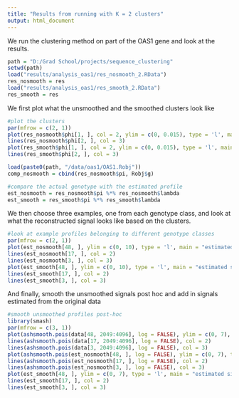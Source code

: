 ```yaml
---
title: "Results from running with K = 2 clusters"
output: html_document
---
```



We run the clustering method on part of the OAS1 gene and look at the results.

```r
path = "D:/Grad School/projects/sequence_clustering"
setwd(path)
load("results/analysis_oas1/res_nosmooth_2.RData")
res_nosmooth = res
load("results/analysis_oas1/res_smooth_2.RData")
res_smooth = res
```


We first plot what the unsmoothed and the smoothed clusters look like
```r
#plot the clusters
par(mfrow = c(2, 1))
plot(res_nosmooth$phi[1, ], col = 2, ylim = c(0, 0.015), type = 'l', main = "unsmoothed clusters")
lines(res_nosmooth$phi[2, ], col = 3)
plot(res_smooth$phi[1, ], col = 2, ylim = c(0, 0.015), type = 'l', main = "smoothed clusters")
lines(res_smooth$phi[2, ], col = 3)
```


```r
load(paste0(path, "/data/oas1/OAS1.Robj"))
comp_nosmooth = cbind(res_nosmooth$pi, Robj$g)

#compare the actual genotype with the estimated profile
est_nosmooth = res_nosmooth$pi %*% res_nosmooth$lambda
est_smooth = res_smooth$pi %*% res_smooth$lambda
```

We then choose three examples, one from each genotype class, and look at what the reconstructed signal looks like based on the clusters.

```r
#look at example profiles belonging to different genotype classes
par(mfrow = c(2, 1))
plot(est_nosmooth[48, ], ylim = c(0, 10), type = 'l', main = "estimated signals, unsmoothed")
lines(est_nosmooth[17, ], col = 2)
lines(est_nosmooth[3, ], col = 3)
plot(est_smooth[48, ], ylim = c(0, 10), type = 'l', main = "estimated signals with smoothing procedures")
lines(est_smooth[17, ], col = 2)
lines(est_smooth[3, ], col = 3)
```

And finally, smooth the unsmoothed signals post hoc and add in signals estimated from the original data

```r
#smooth unsmoothed profiles post-hoc
library(smash)
par(mfrow = c(3, 1))
plot(ashsmooth.pois(data[48, 2049:4096], log = FALSE), ylim = c(0, 7), type = 'l', main = "original data, smoothed post hoc")
lines(ashsmooth.pois(data[17, 2049:4096], log = FALSE), col = 2)
lines(ashsmooth.pois(data[3, 2049:4096], log = FALSE), col = 3)
plot(ashsmooth.pois(est_nosmooth[48, ], log = FALSE), ylim = c(0, 7), type = 'l', main = "estimated signals, smoothed post hoc")
lines(ashsmooth.pois(est_nosmooth[17, ], log = FALSE), col = 2)
lines(ashsmooth.pois(est_nosmooth[3, ], log = FALSE), col = 3)
plot(est_smooth[48, ], ylim = c(0, 7), type = 'l', main = "estimated signals with smoothing procedure")
lines(est_smooth[17, ], col = 2)
lines(est_smooth[3, ], col = 3)
```